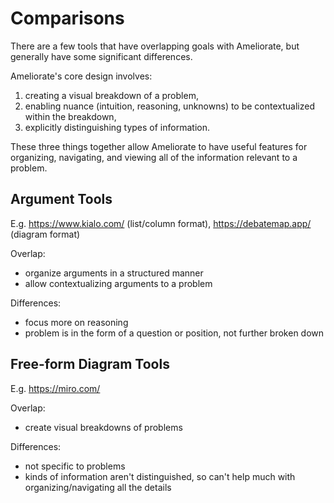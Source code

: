 # Comparisons

There are a few tools that have overlapping goals with Ameliorate, but generally have some significant differences.

Ameliorate's core design involves:

1. creating a visual breakdown of a problem,
2. enabling nuance (intuition, reasoning, unknowns) to be contextualized within the breakdown,
3. explicitly distinguishing types of information.

These three things together allow Ameliorate to have useful features for organizing, navigating, and viewing all of the information relevant to a problem.

## Argument Tools

E.g. https://www.kialo.com/ (list/column format), https://debatemap.app/ (diagram format)

Overlap:

- organize arguments in a structured manner
- allow contextualizing arguments to a problem

Differences:

- focus more on reasoning
- problem is in the form of a question or position, not further broken down

## Free-form Diagram Tools

E.g. https://miro.com/

Overlap:

- create visual breakdowns of problems

Differences:

- not specific to problems
- kinds of information aren't distinguished, so can't help much with organizing/navigating all the details
